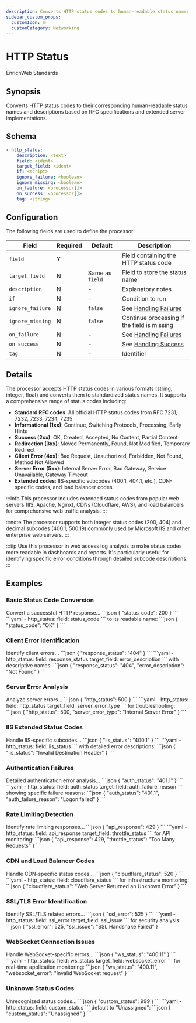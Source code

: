 ```yaml
---
description: Converts HTTP status codes to human-readable status names
sidebar_custom_props: 
  customIcon: 🌐
  customCategory: Networking
---
```


# HTTP Status

<span className="theme-doc-version-badge badge badge--primary">Enrich</span><span className="theme-doc-version-badge badge badge--secondary">Web Standards</span>

## Synopsis

Converts HTTP status codes to their corresponding human-readable status names and descriptions based on RFC specifications and extended server implementations.

## Schema

```yaml {1,3}
- http_status:
    description: <text>
    field: <ident>
    target_field: <ident>
    if: <script>
    ignore_failure: <boolean>
    ignore_missing: <boolean>
    on_failure: <processor[]>
    on_success: <processor[]>
    tag: <string>
```

## Configuration

The following fields are used to define the processor:

|Field|Required|Default|Description|
|---|---|---|---|
|`field`|Y||Field containing the HTTP status code|
|`target_field`|N|Same as `field`|Field to store the status name|
|`description`|N|-|Explanatory notes|
|`if`|N|-|Condition to run|
|`ignore_failure`|N|`false`|See [Handling Failures](../handling-failures.mdx)|
|`ignore_missing`|N|`false`|Continue processing if the field is missing|
|`on_failure`|N|-|See [Handling Failures](../handling-failures.mdx)|
|`on_success`|N|-|See [Handling Success](../handling-success.mdx)|
|`tag`|N|-|Identifier|

## Details

The processor accepts HTTP status codes in various formats (string, integer, float) and converts them to standardized status names. It supports a comprehensive range of status codes including:

- **Standard RFC codes**: All official HTTP status codes from RFC 7231, 7232, 7233, 7234, 7235
- **Informational (1xx)**: Continue, Switching Protocols, Processing, Early Hints
- **Success (2xx)**: OK, Created, Accepted, No Content, Partial Content
- **Redirection (3xx)**: Moved Permanently, Found, Not Modified, Temporary Redirect
- **Client Error (4xx)**: Bad Request, Unauthorized, Forbidden, Not Found, Method Not Allowed
- **Server Error (5xx)**: Internal Server Error, Bad Gateway, Service Unavailable, Gateway Timeout
- **Extended codes**: IIS-specific subcodes (400.1, 404.1, etc.), CDN-specific codes, and load balancer codes

:::info
This processor includes extended status codes from popular web servers (IIS, Apache, Nginx), CDNs (Cloudflare, AWS), and load balancers for comprehensive web traffic analysis.
:::

:::note
The processor supports both integer status codes (200, 404) and decimal subcodes (400.1, 500.19) commonly used by Microsoft IIS and other enterprise web servers.
:::

:::tip
Use this processor in web access log analysis to make status codes more readable in dashboards and reports. It's particularly useful for identifying specific error conditions through detailed subcode descriptions.
:::

## Examples

### Basic Status Code Conversion

<ExampleGrid>
  <CommentCol>
    Convert a successful HTTP response...
  </CommentCol>
  <CodeCol>
    ```json
    {
      "status_code": 200
    }
    ```
    ```yaml
    - http_status:
        field: status_code
    ```
  </CodeCol>
  <CommentCol>
    to its readable name:
  </CommentCol>
  <CodeCol>
    ```json
    {
      "status_code": "OK"
    }
    ```
  </CodeCol>
</ExampleGrid>

### Client Error Identification

<ExampleGrid>
  <CommentCol>
    Identify client errors...
  </CommentCol>
  <CodeCol>
    ```json
    {
      "response_status": "404"
    }
    ```
    ```yaml
    - http_status:
        field: response_status
        target_field: error_description
    ```
  </CodeCol>
  <CommentCol>
    with descriptive names:
  </CommentCol>
  <CodeCol>
    ```json
    {
      "response_status": "404",
      "error_description": "Not Found"
    }
    ```
  </CodeCol>
</ExampleGrid>

### Server Error Analysis

<ExampleGrid>
  <CommentCol>
    Analyze server errors...
  </CommentCol>
  <CodeCol>
    ```json
    {
      "http_status": 500
    }
    ```
    ```yaml
    - http_status:
        field: http_status
        target_field: server_error_type
    ```
  </CodeCol>
  <CommentCol>
    for troubleshooting:
  </CommentCol>
  <CodeCol>
    ```json
    {
      "http_status": 500,
      "server_error_type": "Internal Server Error"
    }
    ```
  </CodeCol>
</ExampleGrid>

### IIS Extended Status Codes

<ExampleGrid>
  <CommentCol>
    Handle IIS-specific subcodes...
  </CommentCol>
  <CodeCol>
    ```json
    {
      "iis_status": "400.1"
    }
    ```
    ```yaml
    - http_status:
        field: iis_status
    ```
  </CodeCol>
  <CommentCol>
    with detailed error descriptions:
  </CommentCol>
  <CodeCol>
    ```json
    {
      "iis_status": "Invalid Destination Header"
    }
    ```
  </CodeCol>
</ExampleGrid>

### Authentication Failures

<ExampleGrid>
  <CommentCol>
    Detailed authentication error analysis...
  </CommentCol>
  <CodeCol>
    ```json
    {
      "auth_status": "401.1"
    }
    ```
    ```yaml
    - http_status:
        field: auth_status
        target_field: auth_failure_reason
    ```
  </CodeCol>
  <CommentCol>
    showing specific failure reasons:
  </CommentCol>
  <CodeCol>
    ```json
    {
      "auth_status": "401.1",
      "auth_failure_reason": "Logon failed"
    }
    ```
  </CodeCol>
</ExampleGrid>

### Rate Limiting Detection

<ExampleGrid>
  <CommentCol>
    Identify rate limiting responses...
  </CommentCol>
  <CodeCol>
    ```json
    {
      "api_response": 429
    }
    ```
    ```yaml
    - http_status:
        field: api_response
        target_field: throttle_status
    ```
  </CodeCol>
  <CommentCol>
    for API monitoring:
  </CommentCol>
  <CodeCol>
    ```json
    {
      "api_response": 429,
      "throttle_status": "Too Many Requests"
    }
    ```
  </CodeCol>
</ExampleGrid>

### CDN and Load Balancer Codes

<ExampleGrid>
  <CommentCol>
    Handle CDN-specific status codes...
  </CommentCol>
  <CodeCol>
    ```json
    {
      "cloudflare_status": 520
    }
    ```
    ```yaml
    - http_status:
        field: cloudflare_status
    ```
  </CodeCol>
  <CommentCol>
    for infrastructure monitoring:
  </CommentCol>
  <CodeCol>
    ```json
    {
      "cloudflare_status": "Web Server Returned an Unknown Error"
    }
    ```
  </CodeCol>
</ExampleGrid>

### SSL/TLS Error Identification

<ExampleGrid>
  <CommentCol>
    Identify SSL/TLS related errors...
  </CommentCol>
  <CodeCol>
    ```json
    {
      "ssl_error": 525
    }
    ```
    ```yaml
    - http_status:
        field: ssl_error
        target_field: ssl_issue
    ```
  </CodeCol>
  <CommentCol>
    for security analysis:
  </CommentCol>
  <CodeCol>
    ```json
    {
      "ssl_error": 525,
      "ssl_issue": "SSL Handshake Failed"
    }
    ```
  </CodeCol>
</ExampleGrid>

### WebSocket Connection Issues

<ExampleGrid>
  <CommentCol>
    Handle WebSocket-specific errors...
  </CommentCol>
  <CodeCol>
    ```json
    {
      "ws_status": "400.11"
    }
    ```
    ```yaml
    - http_status:
        field: ws_status
        target_field: websocket_error
    ```
  </CodeCol>
  <CommentCol>
    for real-time application monitoring:
  </CommentCol>
  <CodeCol>
    ```json
    {
      "ws_status": "400.11",
      "websocket_error": "Invalid WebSocket request"
    }
    ```
  </CodeCol>
</ExampleGrid>

### Unknown Status Codes

<ExampleGrid>
  <CommentCol>
    Unrecognized status codes...
  </CommentCol>
  <CodeCol>
    ```json
    {
      "custom_status": 999
    }
    ```
    ```yaml
    - http_status:
        field: custom_status
    ```
  </CodeCol>
  <CommentCol>
    default to "Unassigned":
  </CommentCol>
  <CodeCol>
    ```json
    {
      "custom_status": "Unassigned"
    }
    ```
  </CodeCol>
</ExampleGrid>
